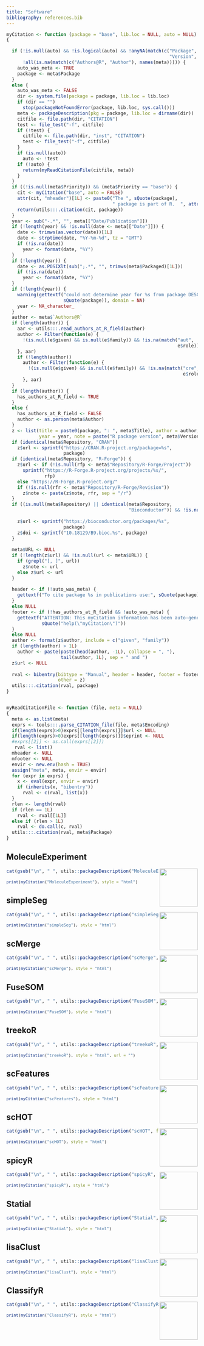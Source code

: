 ```yaml
---
title: "Software"
bibliography: references.bib
---
```


```{=html}

<link rel="stylesheet" href="css/hexagons.css">

<div id="importedContent"></div>
    <script>
        fetch('https://raw.githubusercontent.com/SydneyBioX/packageHeader/main/scdneyHeader.html')
            .then(response => response.text())
            .then(htmlContent => {
                const importedContentDiv = document.getElementById('importedContent');
                importedContentDiv.innerHTML = htmlContent;
            })
            .catch(error => {
                console.error('Error fetching content:', error);
            });
    </script>
```


```r
myCitation <- function (package = "base", lib.loc = NULL, auto = NULL) 
{

  if (!is.null(auto) && !is.logical(auto) && !anyNA(match(c("Package", 
                                                            "Version", "Title"), names(meta <- as.list(auto)))) && 
      !all(is.na(match(c("Authors@R", "Author"), names(meta))))) {
    auto_was_meta <- TRUE
    package <- meta$Package
  }
  else {
    auto_was_meta <- FALSE
    dir <- system.file(package = package, lib.loc = lib.loc)
    if (dir == "") 
      stop(packageNotFoundError(package, lib.loc, sys.call()))
    meta <- packageDescription(pkg = package, lib.loc = dirname(dir))
    citfile <- file.path(dir, "CITATION")
    test <- file_test("-f", citfile)
    if (!test) {
      citfile <- file.path(dir, "inst", "CITATION")
      test <- file_test("-f", citfile)
    }
    if (is.null(auto)) 
      auto <- !test
    if (!auto) {
      return(myReadCitationFile(citfile, meta))
    }
  }
  if ((!is.null(meta$Priority)) && (meta$Priority == "base")) {
    cit <- myCitation("base", auto = FALSE)
    attr(cit, "mheader")[1L] <- paste0("The ", sQuote(package), 
                                       " package is part of R.  ", attr(cit, "mheader")[1L])
    return(utils:::.citation(cit, package))
  }
  year <- sub("-.*", "", meta[["Date/Publication"]])
  if (!length(year) && !is.null(date <- meta[["Date"]])) {
    date <- trimws(as.vector(date))[1L]
    date <- strptime(date, "%Y-%m-%d", tz = "GMT")
    if (!is.na(date)) 
      year <- format(date, "%Y")
  }
  if (!length(year)) {
    date <- as.POSIXlt(sub(";.*", "", trimws(meta$Packaged)[1L]))
    if (!is.na(date)) 
      year <- format(date, "%Y")
  }
  if (!length(year)) {
    warning(gettextf("could not determine year for %s from package DESCRIPTION file", 
                     sQuote(package)), domain = NA)
    year <- NA_character_
  }
  author <- meta$`Authors@R`
  if (length(author)) {
    aar <- utils:::.read_authors_at_R_field(author)
    author <- Filter(function(e) {
      !(is.null(e$given) && is.null(e$family)) && !is.na(match("aut", 
                                                               e$role))
    }, aar)
    if (!length(author)) 
      author <- Filter(function(e) {
        !(is.null(e$given) && is.null(e$family)) && !is.na(match("cre", 
                                                                 e$role))
      }, aar)
  }
  if (length(author)) {
    has_authors_at_R_field <- TRUE
  }
  else {
    has_authors_at_R_field <- FALSE
    author <- as.person(meta$Author)
  }
  z <- list(title = paste0(package, ": ", meta$Title), author = author, 
            year = year, note = paste("R package version", meta$Version))
  if (identical(meta$Repository, "CRAN")) 
    z$url <- sprintf("https://CRAN.R-project.org/package=%s", 
                     package)
  if (identical(meta$Repository, "R-Forge")) {
    z$url <- if (!is.null(rfp <- meta$"Repository/R-Forge/Project")) 
      sprintf("https://R-Forge.R-project.org/projects/%s/", 
              rfp)
    else "https://R-Forge.R-project.org/"
    if (!is.null(rfr <- meta$"Repository/R-Forge/Revision")) 
      z$note <- paste(z$note, rfr, sep = "/r")
  }
  if ((is.null(meta$Repository) || identical(meta$Repository, 
                                             "Bioconductor")) && !is.null(meta$git_url) && startsWith(meta$git_url, 
                                                                                                      "https://git.bioconductor.org/packages")) {
    z$url <- sprintf("https://bioconductor.org/packages/%s", 
                     package)
    z$doi <- sprintf("10.18129/B9.bioc.%s", package)
  }
  
  meta$URL <- NULL
  if (!length(z$url) && !is.null(url <- meta$URL)) {
    if (grepl("[, ]", url)) 
      z$note <- url
    else z$url <- url
  }
  
  header <- if (!auto_was_meta) {
    gettextf("To cite package %s in publications use:", sQuote(package))
  }
  else NULL
  footer <- if (!has_authors_at_R_field && !auto_was_meta) {
    gettextf("ATTENTION: This myCitation information has been auto-generated from the package DESCRIPTION file and may need manual editing, see %s.", 
             sQuote("help(\"myCitation\")"))
  }
  else NULL
  author <- format(z$author, include = c("given", "family"))
  if (length(author) > 1L) 
    author <- paste(paste(head(author, -1L), collapse = ", "), 
                    tail(author, 1L), sep = " and ")
  z$url <- NULL
  
  rval <- bibentry(bibtype = "Manual", header = header, footer = footer, 
                   other = z)
  utils:::.citation(rval, package)
}


myReadCitationFile <- function (file, meta = NULL) 
{
  meta <- as.list(meta)
  exprs <- tools:::.parse_CITATION_file(file, meta$Encoding)
  if(length(exprs)>0)exprs[[length(exprs)]]$url <- NULL
  if(length(exprs)>0)exprs[[length(exprs)]]$eprint <- NULL
  #exprs[[2]] <- as.call(exprs[[2]])
   rval <- list()
  mheader <- NULL
  mfooter <- NULL
  envir <- new.env(hash = TRUE)
  assign("meta", meta, envir = envir)
  for (expr in exprs) {
    x <- eval(expr, envir = envir)
    if (inherits(x, "bibentry")) 
      rval <- c(rval, list(x))
  }
  rlen <- length(rval)
  if (rlen == 1L) 
    rval <- rval[[1L]]
  else if (rlen > 1L) 
    rval <- do.call(c, rval)
  utils:::.citation(rval, meta$Package)
}


```

```{=html}
<style>
citation {
  font-size: 9pt;
}
</style>
```

## MoleculeExperiment

<a href="https://sydneybiox.github.io/MoleculeExperiment/"><img src="https://github.com/SydneyBioX/SydneyBioXStickers/blob/main/MoleculeExperiment/MoleculeExperiment.png?raw=true" align="right" style="height: 100px; border: 0px"/></a>

```r
cat(gsub("\n", " ", utils::packageDescription("MoleculeExperiment", fields = "Description")))
```

<font size=-1> 
```r
print(myCitation("MoleculeExperiment"), style = "html")
```
</font> 

## simpleSeg

<a href="http://www.bioconductor.org/packages/release/bioc/html/simpleSeg.html"><img src="https://github.com/SydneyBioX/SydneyBioXStickers/blob/main/simpleSeg/SimpleSeg_Hex_standard.png?raw=true" align="right" style="height: 100px; border: 0px"/></a>


```r
cat(gsub("\n", " ", utils::packageDescription("simpleSeg", fields = "Description")))
```

<font size=-1> 
```r
print(myCitation("simpleSeg"), style = "html")
```
</font>

## scMerge

<a href="https://sydneybiox.github.io/scMerge/"><img src="https://github.com/SydneyBioX/SydneyBioXStickers/blob/main/scMerge/scMerge.png?raw=true" align="right" style="height: 100px; border: 0px"/></a>


```r
cat(gsub("\n", " ", utils::packageDescription("scMerge", fields = "Description")))
```

<font size=-1> 
```r
print(myCitation("scMerge"), style = "html")
```
</font> 

## FuseSOM

<a href="http://www.bioconductor.org/packages/release/bioc/html/FuseSOM.html"><img src="https://github.com/SydneyBioX/SydneyBioXStickers/blob/main/FuseSOM/fuseSOM_ai_standard.png?raw=true" align="right" style="height: 100px; border: 0px"/></a>


```r
cat(gsub("\n", " ", utils::packageDescription("FuseSOM", fields = "Description")))
```

<font size=-1> 
```r
print(myCitation("FuseSOM"), style = "html")
```
</font> 

## treekoR

<a href="http://www.bioconductor.org/packages/release/bioc/html/treekoR.html"><img src="https://github.com/SydneyBioX/SydneyBioXStickers/blob/main/treekoR/treekoR.png?raw=true" align="right" style="height: 100px; border: 0px"/></a>


```r
cat(gsub("\n", " ", utils::packageDescription("treekoR", fields = "Description")))
```

<font size=-1> 
```r
print(myCitation("treekoR"), style = "html", url = "")
```
</font> 

## scFeatures

<a href="http://www.bioconductor.org/packages/release/bioc/html/scFeatures.html"><img src="https://github.com/SydneyBioX/SydneyBioXStickers/blob/main/scFeatures/sticker_version2.png?raw=true" align="right" style="height: 100px; border: 0px"/></a>

```r
cat(gsub("\n", " ", utils::packageDescription("scFeatures", fields = "Description")))
```

<font size=-1> 
```r
print(myCitation("scFeatures"), style = "html")
```
</font> 

## scHOT

<a href="https://bioconductor.org/packages/release/bioc/html/scHOT.html"><img src="https://github.com/SydneyBioX/SydneyBioXStickers/blob/main/scHOT/scHOT_hex.png?raw=true" align="right" style="height: 100px; border: 0px"/></a>

```r
cat(gsub("\n", " ", utils::packageDescription("scHOT", fields = "Description")))
```

<font size=-1> 
```r
print(myCitation("scHOT"), style = "html")
```
</font> 

## spicyR

<a href="https://ellispatrick.github.io/spicyR/"><img src="https://github.com/SydneyBioX/SydneyBioXStickers/blob/main/spicyR/spicyR_standard.png?raw=true" align="right" style="height: 100px; border: 0px"/></a>

```r
cat(gsub("\n", " ", utils::packageDescription("spicyR", fields = "Description")))
```

<font size=-1> 
```r
print(myCitation("spicyR"), style = "html")
```
</font> 

## Statial

<a href="https://sydneybiox.github.io/Statial/"><img src="https://github.com/SydneyBioX/SydneyBioXStickers/blob/main/Statial/statial.png?raw=true" align="right" style="height: 100px; border: 0px"/></a>


```r
cat(gsub("\n", " ", utils::packageDescription("Statial", fields = "Description")))
```

<font size=-1> 
```r
print(myCitation("Statial"), style = "html")
```
</font> 

## lisaClust

<a href="https://ellispatrick.github.io/lisaClust/"><img src="https://github.com/SydneyBioX/SydneyBioXStickers/blob/main/lisaClust/lisaClust_sticker_ai_standard.png?raw=true" align="right" style="height: 100px; border: 0px"/></a>


```r
cat(gsub("\n", " ", utils::packageDescription("lisaClust", fields = "Description")))
```

<font size=-1> 
```r
print(myCitation("lisaClust"), style = "html")
```
</font> 

## ClassifyR

<a href="https://sydneybiox.github.io/ClassifyR/"><img src="https://github.com/SydneyBioX/SydneyBioXStickers/blob/main/ClassifyR/classifyR.png?raw=true" align="right" style="height: 100px; border: 0px"/></a>


```r
cat(gsub("\n", " ", utils::packageDescription("ClassifyR", fields = "Description")))
```

<font size=-1> 
```r
print(myCitation("ClassifyR"), style = "html")
```
</font> 
